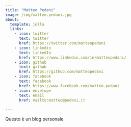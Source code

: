```yaml
---
title: "Matteo Pedani"
image: /img/matteo.pedani.jpg
about:
  template: jolla
  links:
    - icon: twitter
      text: twitter
      href: https://twitter.com/matteopedani
    - icon: linkedin
      text: linkedIn
      href: https://www.linkedin.com/in/matteopedani/
    - icon: github
      text: github
      href: https://github.com/matteopedani
    - icon: facebook
      text: facebook
      href: https://www.facebook.com/matteo.pedani
    - icon: envelope
      text: email
      href: mailto:matteo@pedani.it

---
```


Questo è un blog personale 

